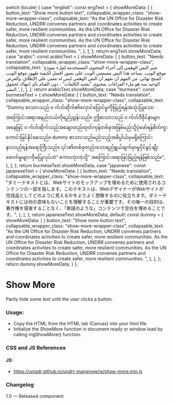 
  switch (locale) {
    case "english":
      const engText = {
        showMoreData: [
          {
            button_text: "Show more button text",
            collapsable_wrapper_class: "show-more-wrapper-class",
            collapsable_text:
              "As the UN Office for Disaster Risk Reduction, UNDRR convenes partners and coordinates activities to create safer, more resilient communities. As the UN Office for Disaster Risk Reduction, UNDRR convenes partners and coordinates activities to create safer, more resilient communities. As the UN Office for Disaster Risk Reduction, UNDRR convenes partners and coordinates activities to create safer, more resilient communities. ",
          },
        ],
      };
      return engText.showMoreData;
    case "arabic":
      const arabicText = {
        showMoreData: [
          {
            button_text: "Needs translation",
            collapsable_wrapper_class: "show-more-wrapper-class",
            collapsable_text:
              'شير النص الوهمي إلى أجزاء المحتوى المستخدمة لملء نموذج موقع الويب. يساعد هذا النص مصممي الويب على تصور أفضل لكيفية ظهور موقع الويب كمنتج نهائي. من المهم أن نفهم أن النص الوهمي ليس له معنى على الإطلاق. والغرض الوحيد منه هو ملء الفراغات بمحتوى "يشبه الكلمات" ، دون القيام بأي انتهاك لحقوق النشر.',
          },
        ],
      };
      return arabicText.showMoreData;
    case "burmese":
      const burmeseText = {
        showMoreData: [
          {
            button_text: "Needs translation",
            collapsable_wrapper_class: "show-more-wrapper-class",
            collapsable_text:
              "Dummy စာသားသည် ၀ က်ဘ်ဆိုက်၏လှောင်ပြောင်မှုကိုဖြည့်ရန်အသုံးပြုသောအကြောင်းအရာအနည်းငယ်ကိုရည်ညွှန်းသည်။ ဤစာသားသည် ၀ က်ဘ်ဒီဇိုင်နာများအနေဖြင့် ၀ က်ဘ်ဆိုက်သည်အချောထည်ထုတ်ကုန်တစ်ခုအဖြစ်မည်သို့ပုံဖော်ရန်စိတ်ကူးကောင်းမြင်နိုင်စေသည်။ dummy စာသားသည်မည်သည့်အဓိပ္ပါယ်မှမရှိကြောင်းနားလည်ရန်အရေးကြီးသည်။ ၎င်း၏တစ်ခုတည်းသောရည်ရွယ်ချက်မှာမူပိုင်ခွင့်ချိုးဖောက်မှုများကိုမပြုလုပ်ဘဲ“ စကားလုံးကဲ့သို့” အကြောင်းအရာဖြင့်ဖြည့်ရန်ဖြစ်သည်။",
          },
        ],
      };
      return burmeseText.showMoreData;
    case "japanese":
      const japaneseText = {
        showMoreData: [
          {
            button_text: "Needs translation",
            collapsable_wrapper_class: "show-more-wrapper-class",
            collapsable_text:
              "ダミーテキストとは、Webサイトのモックアップを埋めるために使用されるコンテンツの一部を指します。このテキストは、WebデザイナーがWebサイトが完成品としてどのように見えるかをよりよく想像するのに役立ちます。ダミーテキストには何の意味もないことを理解することが重要です。その唯一の目的は、著作権を侵害することなく、「単語のような」コンテンツで空白を埋めることです。",
          },
        ],
      };
      return japaneseText.showMoreData;
    default:
      const dummy = {
        showMoreData: [
          {
            button_text: "Show more button text",
            collapsable_wrapper_class: "show-more-wrapper-class",
            collapsable_text:
              "As the UN Office for Disaster Risk Reduction, UNDRR convenes partners and coordinates activities to create safer, more resilient communities. As the UN Office for Disaster Risk Reduction, UNDRR convenes partners and coordinates activities to create safer, more resilient communities. As the UN Office for Disaster Risk Reduction, UNDRR convenes partners and coordinates activities to create safer, more resilient communities. ",
          },
        ],
      };
      return dummy.showMoreData;
  }
};

<Meta of={ShowMoreStories} />

# Show More

Partly hide some text until the user clicks a button.

<Canvas>
  <Story of={ShowMoreStories.ShowMore} />
</Canvas>

### Usage:

* Copy the HTML from the HTML tab (Canvas) into your html file
* Initialize the ShowMore function in document ready or window load by calling mgShowMore() function.

### CSS and JS References

#### JS:

* https://unisdr.github.io/undrr-mangrove/js/show-more.min.js

### Changelog

1.0 — Released component
